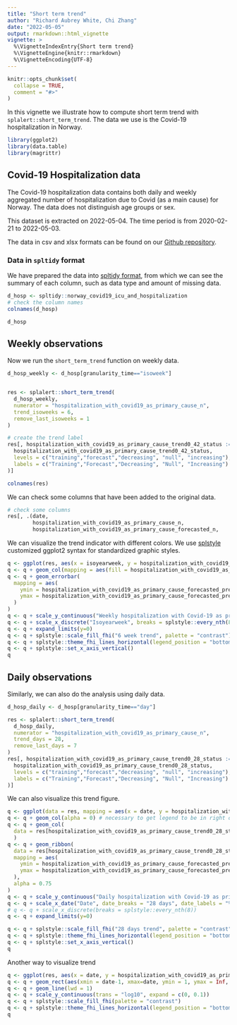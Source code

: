 ```yaml
---
title: "Short term trend"
author: "Richard Aubrey White, Chi Zhang"
date: "2022-05-05"
output: rmarkdown::html_vignette
vignette: >
  %\VignetteIndexEntry{Short term trend}
  %\VignetteEngine{knitr::rmarkdown}
  %\VignetteEncoding{UTF-8}
---
```


```r
knitr::opts_chunk$set(
  collapse = TRUE,
  comment = "#>"
)
```


In this vignette we illustrate how to compute short term trend with `splalert::short_term_trend`. The data we use is the Covid-19 hospitalization in Norway. 


```r
library(ggplot2)
library(data.table)
library(magrittr)
```

## Covid-19 Hospitalization data

The Covid-19 hospitalization data contains both daily and weekly aggregated number of hospitalization due to Covid (as a main cause) for Norway. The data does not distinguish age groups or sex. 

This dataset is extracted on 2022-05-04. The time period is from 2020-02-21 to 2022-05-03. 

The data in csv and xlsx formats can be found on our [Github repository](https://github.com/folkehelseinstituttet/surveillance_data). 


### Data in `spltidy` format

We have prepared the data into [spltidy format](https://docs.sykdomspulsen.no/spltidy/articles/splfmt_rts_data_v1.html), from which we can see the summary of each column, such as data type and amount of missing data. 

```r
d_hosp <- spltidy::norway_covid19_icu_and_hospitalization
# check the column names
colnames(d_hosp)  

d_hosp
```









## Weekly observations

Now we run the `short_term_trend` function on weekly data. 

```r
d_hosp_weekly <- d_hosp[granularity_time=="isoweek"]


res <- splalert::short_term_trend(
  d_hosp_weekly, 
  numerator = "hospitalization_with_covid19_as_primary_cause_n",
  trend_isoweeks = 6,
  remove_last_isoweeks = 1
)

# create the trend label
res[, hospitalization_with_covid19_as_primary_cause_trend0_42_status := factor(
  hospitalization_with_covid19_as_primary_cause_trend0_42_status,
  levels = c("training","forecast","decreasing", "null", "increasing"),
  labels = c("Training","Forecast","Decreasing", "Null", "Increasing")
)]

colnames(res)
```


We can check some columns that have been added to the original data. 
```r
# check some columns 
res[, .(date, 
        hospitalization_with_covid19_as_primary_cause_n, 
        hospitalization_with_covid19_as_primary_cause_forecasted_n,         hospitalization_with_covid19_as_primary_cause_trend0_42_status)]
```

We can visualize the trend indicator with different colors. We use [splstyle](https://docs.sykdomspulsen.no/splstyle/) customized ggplot2 syntax for standardized graphic styles. 


```r
q <- ggplot(res, aes(x = isoyearweek, y = hospitalization_with_covid19_as_primary_cause_forecasted_n, group = 1))
q <- q + geom_col(mapping = aes(fill = hospitalization_with_covid19_as_primary_cause_trend0_42_status ))
q <- q + geom_errorbar(
  mapping = aes(
    ymin = hospitalization_with_covid19_as_primary_cause_forecasted_predinterval_q02x5_n,
    ymax = hospitalization_with_covid19_as_primary_cause_forecasted_predinterval_q97x5_n
  )
)
q <- q + scale_y_continuous("Weekly hospitalization with Covid-19 as primary cause", expand = c(0, 0.1))
q <- q + scale_x_discrete("Isoyearweek", breaks = splstyle::every_nth(8))
q <- q + expand_limits(y=0)
q <- q + splstyle::scale_fill_fhi("6 week trend", palette = "contrast")
q <- q + splstyle::theme_fhi_lines_horizontal(legend_position = "bottom")
q <- q + splstyle::set_x_axis_vertical()
q
```






## Daily observations

Similarly, we can also do the analysis using daily data.

```r
d_hosp_daily <- d_hosp[granularity_time=="day"]

res <- splalert::short_term_trend(
  d_hosp_daily, 
  numerator = "hospitalization_with_covid19_as_primary_cause_n",
  trend_days = 28,
  remove_last_days = 7
)
res[, hospitalization_with_covid19_as_primary_cause_trend0_28_status := factor(
  hospitalization_with_covid19_as_primary_cause_trend0_28_status,
  levels = c("training","forecast","decreasing", "null", "increasing"),
  labels = c("Training","Forecast","Decreasing", "Null", "Increasing")
)]

```


We can also visualize this trend figure.
```r
q <- ggplot(data = res, mapping = aes(x = date, y = hospitalization_with_covid19_as_primary_cause_forecasted_n, fill = hospitalization_with_covid19_as_primary_cause_trend0_28_status))
q <- q + geom_col(alpha = 0) # necessary to get legend to be in right order
q <- q + geom_col(
  data = res[hospitalization_with_covid19_as_primary_cause_trend0_28_status!="Forecast"]
  )
q <- q + geom_ribbon(
  data = res[hospitalization_with_covid19_as_primary_cause_trend0_28_status=="Forecast"], 
  mapping = aes(
    ymin = hospitalization_with_covid19_as_primary_cause_forecasted_predinterval_q02x5_n,
    ymax = hospitalization_with_covid19_as_primary_cause_forecasted_predinterval_q97x5_n
  ),
  alpha = 0.75
)
q <- q + scale_y_continuous("Daily hospitalization with Covid-19 as primary cause", expand = c(0, 0.1))
q <- q + scale_x_date("Date", date_breaks = "28 days", date_labels = "%y-%m-%d")
# q <- q + scale_x_discrete(breaks = splstyle::every_nth(8))
q <- q + expand_limits(y=0)

q <- q + splstyle::scale_fill_fhi("28 days trend", palette = "contrast")
q <- q + splstyle::theme_fhi_lines_horizontal(legend_position = "bottom")
q <- q + splstyle::set_x_axis_vertical()
q
```


Another way to visualize trend

```r
q <- ggplot(res, aes(x = date, y = hospitalization_with_covid19_as_primary_cause_doublingdays0_28))
q <- q + geom_rect(aes(xmin = date-1, xmax=date, ymin = 1, ymax = Inf, fill = hospitalization_with_covid19_as_primary_cause_trend0_28_status), alpha = 0.5)
q <- q + geom_line(lwd = 1)
q <- q + scale_y_continuous(trans = "log10", expand = c(0, 0.1))
q <- q + splstyle::scale_fill_fhi(palette = "contrast")
q <- q + splstyle::theme_fhi_lines_horizontal(legend_position = "bottom")
q

```
